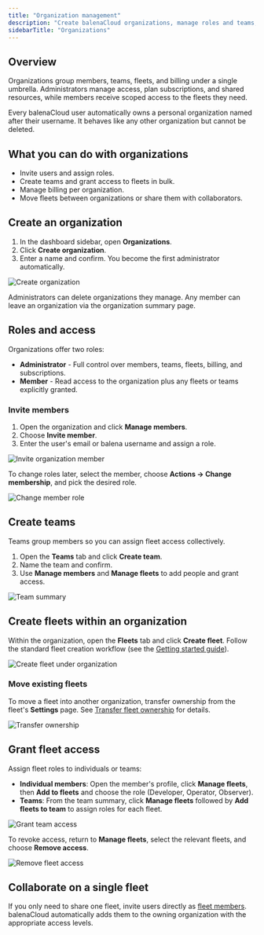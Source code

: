 ```yaml
---
title: "Organization management"
description: "Create balenaCloud organizations, manage roles and teams, and control access to fleets."
sidebarTitle: "Organizations"
---
```


## Overview

Organizations group members, teams, fleets, and billing under a single umbrella. Administrators manage access, plan subscriptions, and shared resources, while members receive scoped access to the fleets they need.

<Info>
Every balenaCloud user automatically owns a personal organization named after their username. It behaves like any other organization but cannot be deleted.
</Info>

## What you can do with organizations

- Invite users and assign roles.
- Create teams and grant access to fleets in bulk.
- Manage billing per organization.
- Move fleets between organizations or share them with collaborators.

## Create an organization

1. In the dashboard sidebar, open **Organizations**.
2. Click **Create organization**.
3. Enter a name and confirm. You become the first administrator automatically.

![Create organization](https://docs.balena.io/img/common/app/create_organization.webp)

Administrators can delete organizations they manage. Any member can leave an organization via the organization summary page.

## Roles and access

Organizations offer two roles:

- **Administrator** - Full control over members, teams, fleets, billing, and subscriptions.
- **Member** - Read access to the organization plus any fleets or teams explicitly granted.

### Invite members

1. Open the organization and click **Manage members**.
2. Choose **Invite member**.
3. Enter the user's email or balena username and assign a role.

![Invite organization member](https://docs.balena.io/img/common/app/invite_org_member.webp)

To change roles later, select the member, choose **Actions → Change membership**, and pick the desired role.

![Change member role](https://docs.balena.io/img/common/app/modify_org_roles.webp)

## Create teams

Teams group members so you can assign fleet access collectively.

1. Open the **Teams** tab and click **Create team**.
2. Name the team and confirm.
3. Use **Manage members** and **Manage fleets** to add people and grant access.

![Team summary](https://docs.balena.io/img/common/app/org_team_summary.webp)

## Create fleets within an organization

Within the organization, open the **Fleets** tab and click **Create fleet**. Follow the standard fleet creation workflow (see the [Getting started guide](/learn/getting-started)).

![Create fleet under organization](https://docs.balena.io/img/common/app/create_app_under_org.webp)

### Move existing fleets

To move a fleet into another organization, transfer ownership from the fleet's **Settings** page. See [Transfer fleet ownership](/learn/manage/actions/#transfer-fleet-ownership) for details.

![Transfer ownership](https://docs.balena.io/img/common/app/transfer_ownership.webp)

## Grant fleet access

Assign fleet roles to individuals or teams:

- **Individual members**: Open the member's profile, click **Manage fleets**, then **Add to fleets** and choose the role (Developer, Operator, Observer).
- **Teams**: From the team summary, click **Manage fleets** followed by **Add fleets to team** to assign roles for each fleet.

![Grant team access](https://docs.balena.io/img/common/app/application_access_to_team.webp)

To revoke access, return to **Manage fleets**, select the relevant fleets, and choose **Remove access**.

![Remove fleet access](https://docs.balena.io/img/common/app/remove_access_applications.webp)

## Collaborate on a single fleet

If you only need to share one fleet, invite users directly as [fleet members](/learn/accounts/fleet-members). balenaCloud automatically adds them to the owning organization with the appropriate access levels.
